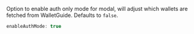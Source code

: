 Option to enable auth only mode for modal, will adjust which wallets are fetched from WalletGuide. Defaults to `false`.

```ts
enableAuthMode: true
```
